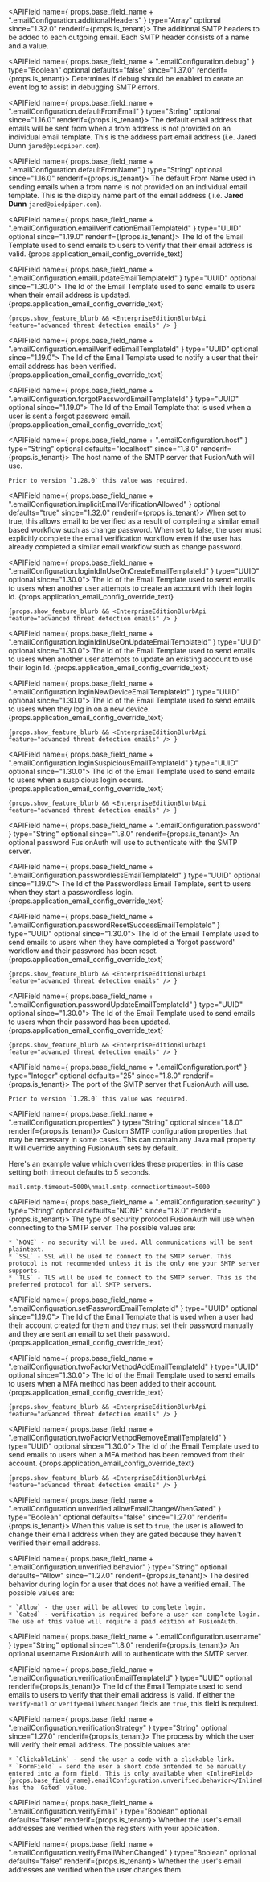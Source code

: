 
  <APIField name={ props.base_field_name + ".emailConfiguration.additionalHeaders" } type="Array<Object>" optional since="1.32.0" renderif={props.is_tenant}>
    The additional SMTP headers to be added to each outgoing email. Each SMTP header consists of a name and a value.
  </APIField>

  <APIField name={ props.base_field_name + ".emailConfiguration.debug" } type="Boolean" optional defaults="false" since="1.37.0" renderif={props.is_tenant}>
    Determines if debug should be enabled to create an event log to assist in debugging SMTP errors.
  </APIField>

  <APIField name={ props.base_field_name + ".emailConfiguration.defaultFromEmail" } type="String" optional since="1.16.0" renderif={props.is_tenant}>
    The default email address that emails will be sent from when a from address is not provided on an individual email template. This is the address part email address (i.e. Jared Dunn  `jared@piedpiper.com`).
  </APIField>

  <APIField name={ props.base_field_name + ".emailConfiguration.defaultFromName" } type="String" optional since="1.16.0" renderif={props.is_tenant}>
    The default From Name used in sending emails when a from name is not provided on an individual email template. This is the display name part of the email address ( i.e. **Jared Dunn**  `jared@piedpiper.com`).
  </APIField>

  <APIField name={ props.base_field_name + ".emailConfiguration.emailVerificationEmailTemplateId" } type="UUID" optional since="1.19.0" renderif={!props.is_tenant}>
    The Id of the Email Template used to send emails to users to verify that their email address is valid. {props.application_email_config_override_text}
  </APIField>

  <APIField name={ props.base_field_name + ".emailConfiguration.emailUpdateEmailTemplateId" } type="UUID" optional since="1.30.0">
    The Id of the Email Template used to send emails to users when their email address is updated. {props.application_email_config_override_text}
    
    {props.show_feature_blurb && <EnterpriseEditionBlurbApi feature="advanced threat detection emails" /> }
  </APIField>

  <APIField name={ props.base_field_name + ".emailConfiguration.emailVerifiedEmailTemplateId" } type="UUID" optional since="1.19.0">
    The Id of the Email Template used to notify a user that their email address has been verified. {props.application_email_config_override_text}
  </APIField>

  <APIField name={ props.base_field_name + ".emailConfiguration.forgotPasswordEmailTemplateId" } type="UUID" optional since="1.19.0">
    The Id of the Email Template that is used when a user is sent a forgot password email. {props.application_email_config_override_text}
  </APIField>

  <APIField name={ props.base_field_name + ".emailConfiguration.host" } type="String" optional defaults="localhost" since="1.8.0" renderif={props.is_tenant}>
    The host name of the SMTP server that FusionAuth will use.

    Prior to version `1.28.0` this value was required.
  </APIField>

  <APIField name={ props.base_field_name + ".emailConfiguration.implicitEmailVerificationAllowed" } optional defaults="true" since="1.32.0" renderif={props.is_tenant}>
    When set to true, this allows email to be verified as a result of completing a similar email based workflow such as change password. When set to false, the user must explicitly complete the email verification workflow even if the user has already completed a similar email workflow such as change password.
  </APIField>

  <APIField name={ props.base_field_name + ".emailConfiguration.loginIdInUseOnCreateEmailTemplateId" } type="UUID" optional since="1.30.0">
    The Id of the Email Template used to send emails to users when another user attempts to create an account with their login Id. {props.application_email_config_override_text}
    
    {props.show_feature_blurb && <EnterpriseEditionBlurbApi feature="advanced threat detection emails" /> }
  </APIField>

  <APIField name={ props.base_field_name + ".emailConfiguration.loginIdInUseOnUpdateEmailTemplateId" } type="UUID" optional since="1.30.0">
    The Id of the Email Template used to send emails to users when another user attempts to update an existing account to use their login Id. {props.application_email_config_override_text}
  </APIField>

  <APIField name={ props.base_field_name + ".emailConfiguration.loginNewDeviceEmailTemplateId" } type="UUID" optional since="1.30.0">
    The Id of the Email Template used to send emails to users when they log in on a new device. {props.application_email_config_override_text}
    
    {props.show_feature_blurb && <EnterpriseEditionBlurbApi feature="advanced threat detection emails" /> }
  </APIField>

  <APIField name={ props.base_field_name + ".emailConfiguration.loginSuspiciousEmailTemplateId" } type="UUID" optional since="1.30.0">
    The Id of the Email Template used to send emails to users when a suspicious login occurs. {props.application_email_config_override_text}
    
    {props.show_feature_blurb && <EnterpriseEditionBlurbApi feature="advanced threat detection emails" /> }
  </APIField>

  <APIField name={ props.base_field_name + ".emailConfiguration.password" } type="String" optional since="1.8.0" renderif={props.is_tenant}>
    An optional password FusionAuth will use to authenticate with the SMTP server.
  </APIField>

  <APIField name={ props.base_field_name + ".emailConfiguration.passwordlessEmailTemplateId" } type="UUID" optional since="1.19.0">
    The Id of the Passwordless Email Template, sent to users when they start a passwordless login. {props.application_email_config_override_text}
  </APIField>

  <APIField name={ props.base_field_name + ".emailConfiguration.passwordResetSuccessEmailTemplateId" } type="UUID" optional since="1.30.0">
    The Id of the Email Template used to send emails to users when they have completed a 'forgot password' workflow and their password has been reset. {props.application_email_config_override_text}
    
    {props.show_feature_blurb && <EnterpriseEditionBlurbApi feature="advanced threat detection emails" /> }
  </APIField>

  <APIField name={ props.base_field_name + ".emailConfiguration.passwordUpdateEmailTemplateId" } type="UUID" optional since="1.30.0">
    The Id of the Email Template used to send emails to users when their password has been updated. {props.application_email_config_override_text}
    
    {props.show_feature_blurb && <EnterpriseEditionBlurbApi feature="advanced threat detection emails" /> }
  </APIField>

  <APIField name={ props.base_field_name + ".emailConfiguration.port" } type="Integer" optional defaults="25" since="1.8.0" renderif={props.is_tenant}>
    The port of the SMTP server that FusionAuth will use.

    Prior to version `1.28.0` this value was required.
  </APIField>

  <APIField name={ props.base_field_name + ".emailConfiguration.properties" } type="String" optional since="1.8.0" renderif={props.is_tenant}>
    Custom SMTP configuration properties that may be necessary in some cases. This can contain any Java mail property. It will override anything FusionAuth sets by default.

   <DefaultSMTPConfigurationProperties />

   Here's an example value which overrides these properties; in this case setting both timeout defaults to 5 seconds. 

```
mail.smtp.timeout=5000\nmail.smtp.connectiontimeout=5000
```
  </APIField>

  <APIField name={ props.base_field_name + ".emailConfiguration.security" } type="String" optional defaults="NONE" since="1.8.0" renderif={props.is_tenant}>
    The type of security protocol FusionAuth will use when connecting to the SMTP server. The possible values are:

    * `NONE` - no security will be used. All communications will be sent plaintext.
    * `SSL` - SSL will be used to connect to the SMTP server. This protocol is not recommended unless it is the only one your SMTP server supports.
    * `TLS` - TLS will be used to connect to the SMTP server. This is the preferred protocol for all SMTP servers.
  </APIField>

  <APIField name={ props.base_field_name + ".emailConfiguration.setPasswordEmailTemplateId" } type="UUID" optional since="1.19.0">
    The Id of the Email Template that is used when a user had their account created for them and they must set their password manually and they are sent an email to set their password. {props.application_email_config_override_text}
  </APIField>

  <APIField name={ props.base_field_name + ".emailConfiguration.twoFactorMethodAddEmailTemplateId" } type="UUID" optional since="1.30.0">
    The Id of the Email Template used to send emails to users when a MFA method has been added to their account. {props.application_email_config_override_text}
    
    {props.show_feature_blurb && <EnterpriseEditionBlurbApi feature="advanced threat detection emails" /> }
  </APIField>

  <APIField name={ props.base_field_name + ".emailConfiguration.twoFactorMethodRemoveEmailTemplateId" } type="UUID" optional since="1.30.0">
    The Id of the Email Template used to send emails to users when a MFA method has been removed from their account. {props.application_email_config_override_text}
    
    {props.show_feature_blurb && <EnterpriseEditionBlurbApi feature="advanced threat detection emails" /> }
  </APIField>

  <APIField name={ props.base_field_name + ".emailConfiguration.unverified.allowEmailChangeWhenGated" } type="Boolean" optional defaults="false" since="1.27.0" renderif={props.is_tenant}>
    When this value is set to `true`, the user is allowed to change their email address when they are gated because they haven't verified their email address.
  </APIField>

  <APIField name={ props.base_field_name + ".emailConfiguration.unverified.behavior" } type="String" optional defaults="Allow" since="1.27.0" renderif={props.is_tenant}>
    The desired behavior during login for a user that does not have a verified email. The possible values are:

    * `Allow` - the user will be allowed to complete login.
    * `Gated` - verification is required before a user can complete login. The use of this value will require a paid edition of FusionAuth.
  </APIField>

  <APIField name={ props.base_field_name + ".emailConfiguration.username" } type="String" optional since="1.8.0" renderif={props.is_tenant}>
    An optional username FusionAuth will to authenticate with the SMTP server.
  </APIField>

  <APIField name={ props.base_field_name + ".emailConfiguration.verificationEmailTemplateId" } type="UUID" optional renderif={props.is_tenant}>
    The Id of the Email Template used to send emails to users to verify that their email address is valid. If either the `verifyEmail` or `verifyEmailWhenChanged` fields are `true`, this field is required.
  </APIField>

  <APIField name={ props.base_field_name + ".emailConfiguration.verificationStrategy" } type="String" optional since="1.27.0" renderif={props.is_tenant}>
    The process by which the user will verify their email address. The possible values are:

    * `ClickableLink` - send the user a code with a clickable link.
    * `FormField` - send the user a short code intended to be manually entered into a form field. This is only available when <InlineField>{props.base_field_name}.emailConfiguration.unverified.behavior</InlineField> has the `Gated` value.
  </APIField>

  <APIField name={ props.base_field_name + ".emailConfiguration.verifyEmail" } type="Boolean" optional defaults="false" renderif={props.is_tenant}>
    Whether the user's email addresses are verified when the registers with your application.
  </APIField>

  <APIField name={ props.base_field_name + ".emailConfiguration.verifyEmailWhenChanged" } type="Boolean" optional defaults="false" renderif={props.is_tenant}>
    Whether the user's email addresses are verified when the user changes them.
  </APIField>
